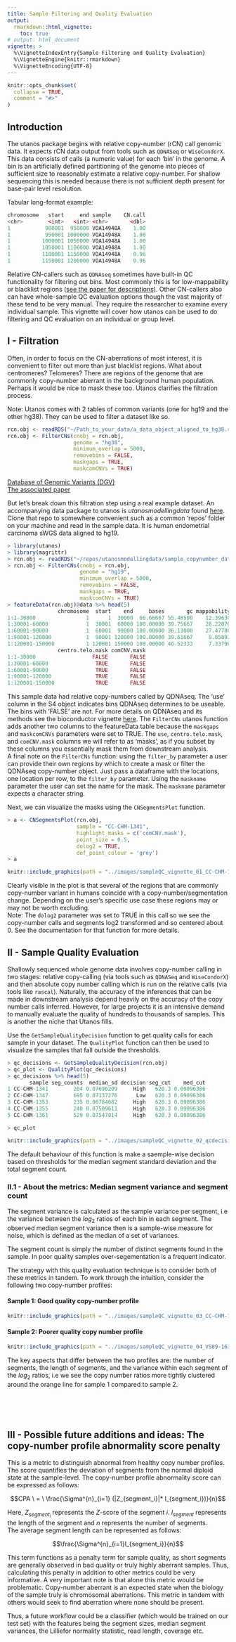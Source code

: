 ```yaml
---
title: Sample Filtering and Quality Evaluation
output: 
  rmarkdown::html_vignette:
    toc: true
# output: html_document
vignette: >
  %\VignetteIndexEntry{Sample Filtering and Quality Evaluation}
  %\VignetteEngine{knitr::rmarkdown}
  %\VignetteEncoding{UTF-8}
---
```


```r
knitr::opts_chunk$set(
  collapse = TRUE,
  comment = "#>"
)
```

## Introduction

The utanos package begins with relative copy-number (rCN) call genomic data. It expects rCN data output from tools such as `QDNASeq` or `WiseCondorX`. This data consists of calls (a numeric value) for each 'bin' in the genome. A bin is an artificially defined partitioning of the genome into pieces of sufficient size to reasonably estimate a relative copy-number. For shallow sequencing this is needed because there is not sufficient depth present for base-pair level resolution.  

Tabular long-format example:
```r
chromosome   start     end sample    CN.call
<chr>        <int>   <int> <chr>       <dbl>
1           900001  950000 VOA14948A    1.00
1           950001 1000000 VOA14948A    1.00
1          1000001 1050000 VOA14948A    1.00
1          1050001 1100000 VOA14948A    1.00
1          1100001 1150000 VOA14948A    0.96
1          1150001 1200000 VOA14948A    0.96
```

Relative CN-callers such as `QDNAseq` sometimes have built-in QC functionality for filtering out bins. Most commonly this is for low-mappability or blacklist regions ([see the paper for descriptions](https://doi.org/10.1101%2Fgr.175141.114)). Other CN-callers also can have whole-sample QC evaluation options though the vast majority of these tend to be very manual. They require the researcher to examine every individual sample. This vignette will cover how utanos can be used to do filtering and QC evaluation on an individual or group level. 

## I - Filtration

Often, in order to focus on the CN-aberrations of most interest, it is convenient to filter out more than just blacklist regions. What about centromeres? Telomeres? There are regions of the genome that are commonly copy-number aberrant in the background human population. Perhaps it would be nice to mask these too. Utanos clarifies the filtration process.  

Note: Utanos comes with 2 tables of common variants (one for hg19 and the other hg38). They can be used to filter a dataset like so.

```r
rcn.obj <- readRDS("~/Path_to_your_data/a_data_object_aligned_to_hg38.rds")
rcn.obj <- FilterCNs(cnobj = rcn.obj,
                     genome = "hg38",
                     minimum_overlap = 5000,
                     removebins = FALSE,
                     maskgaps = TRUE,
                     maskcomCNVs = TRUE)

```

[Database of Genomic Variants (DGV)](http://dgv.tcag.ca/dgv/app/downloads?ref=)  
[The associated paper](https://pubmed.ncbi.nlm.nih.gov/24174537/)  


But let's break down this filtration step using a real example dataset.
An accompanying data package to utanos is *utanosmodellingdata* found [here](https://github.com/Huntsmanlab/utanosmodellingdata). Clone that repo to somewhere convenient such as a common 'repos' folder on your machine and read in the sample data. It is human endometrial carcinoma sWGS data aligned to hg19.  

```r
> library(utanos)
> library(magrittr)
> rcn.obj <- readRDS("~/repos/utanosmodellingdata/sample_copynumber_data/sample_rcn_data.rds")
> rcn.obj <- FilterCNs(cnobj = rcn.obj,
                       genome = "hg19",
                       minimum_overlap = 5000,
                       removebins = FALSE,
                       maskgaps = TRUE,
                       maskcomCNVs = TRUE)
> featureData(rcn.obj)@data %>% head(5)
                chromosome  start    end     bases       gc mappability blacklist residual   use
1:1-30000                1      1  30000  66.66667 55.48500    12.39630  3.263333      NaN FALSE
1:30001-60000            1  30001  60000 100.00000 39.75667    28.22070  0.000000      NaN FALSE
1:60001-90000            1  60001  90000 100.00000 36.13000    27.47780  0.000000      NaN FALSE
1:90001-120000           1  90001 120000 100.00000 39.61667     9.05091  0.000000      NaN FALSE
1:120001-150000          1 120001 150000 100.00000 46.52333     7.33796  0.000000      NaN FALSE
                centro.telo.mask comCNV.mask
1:1-30000                  FALSE       FALSE
1:30001-60000               TRUE       FALSE
1:60001-90000               TRUE       FALSE
1:90001-120000              TRUE       FALSE
1:120001-150000             TRUE       FALSE
```

This sample data had relative copy-numbers called by QDNAseq. The 'use' column in the S4 object indicates bins QDNAseq determines to be useable. The bins with 'FALSE' are not. For more details on QDNAseq and its methods see the bioconductor vignette [here](https://bioconductor.org/packages/release/bioc/html/QDNAseq.html). The `FilterCNs` utanos function adds another two columns to the featureData table because the `maskgaps` and `maskcomCNVs` parameters were set to TRUE. The `use`, `centro.telo.mask`, and `comCNV.mask` columns we will refer to as 'masks', as if you subset by these columns you essentially mask them from downstream analysis.  
A final note on the `FilterCNs` function: using the `filter_by` parameter a user can provide their own regions by which to create a mask or filter the QDNAseq copy-number object. Just pass a dataframe with the locations, one location per row, to the `filter_by` parameter. Using the `maskname` parameter the user can set the name for the mask. The `maskname` parameter expects a character string.  

Next, we can visualize the masks using the `CNSegmentsPlot` function.  

```r
> a <- CNSegmentsPlot(rcn.obj,
                      sample = "CC-CHM-1341",
                      highlight_masks = c('comCNV.mask'),
                      point_size = 0.5,
                      dolog2 = TRUE, 
                      def_point_colour = 'grey')
> a
```

```r
knitr::include_graphics(path = "../images/sampleQC_vignette_01_CC-CHM-1341.png")
```

Clearly visible in the plot is that several of the regions that are commonly copy-number variant in humans coincide with a copy-number/segmentation change. Depending on the user's specific use case these regions may or may not be worth excluding.  
Note: The `dolog2` parameter was set to TRUE in this call so we see the copy-number calls and segments log2 transformed and so centered about 0. See the documentation for that function for more details.  

## II - Sample Quality Evaluation

Shallowly sequenced whole genome data involves copy-number calling in two stages: relative copy-calling (via tools such as `QDNASeq` and `WiseCondorX`) and then absolute copy number calling which is run on the relative calls (via tools like `rascal`). Naturally, the accuracy of the inferences that can be made in downstream analysis depend heavily on the accuracy of the copy number calls inferred. However, for large projects it is an intensive demand to manually evaluate the quality of hundreds to thousands of samples. This is another the niche that Utanos fills.  
 
Use the `GetSampleQualityDecision` function to get quality calls for each sample in your dataset. The `QualityPlot` function can then be used to visualize the samples that fall outside the thresholds.  

```r
> qc_decisions <- GetSampleQualityDecision(rcn.obj)
> qc_plot <- QualityPlot(qc_decisions)
> qc_decisions %>% head(5)
       sample seg_counts  median_sd decision seg_cut    med_cut
1 CC-CHM-1341        204 0.07696209     High   620.3 0.09096386
2 CC-CHM-1347        695 0.07137276      Low   620.3 0.09096386
3 CC-CHM-1353        235 0.06784682     High   620.3 0.09096386
4 CC-CHM-1355        240 0.07509611     High   620.3 0.09096386
5 CC-CHM-1361        529 0.07547814     High   620.3 0.09096386
```

```r
> qc_plot
```

```r
knitr::include_graphics(path = "../images/sampleQC_vignette_02_qcdecisions.png")
```

The default behaviour of this function is make a saemple-wise decision based on thresholds for the median segment standard deviation and the total segment count.

### II.1 - About the metrics: Median segment variance and segment count

The segment variance is calculated as the sample variance per segment, i.e the variance between the $log_2$ ratios of each bin in each segment. The observed median segment variance then is a sample-wise measure for noise, which is defined as the median of a set of variances. 

The segment count is simply the number of distinct segments found in the sample. In poor quality samples over-segementation is a frequent indicator.  

The strategy with this quality evaluation technique is to consider both of these metrics in tandem. To work through the intuition, consider the following two copy-number profiles:  

#### Sample 1: Good quality copy-number profile

```r
knitr::include_graphics(path = "../images/sampleQC_vignette_03_CC-CHM-1341.png")
```


#### Sample 2: Poorer quality copy number profile

```r
knitr::include_graphics(path = "../images/sampleQC_vignette_04_VS09-16339-B8.png")
```

The key aspects that differ between the two profiles are: the number of segments, the length of segments, and the variance within each segment of the $log_2$ ratios, i.e we see the copy number ratios more tightly clustered around the orange line for sample 1 compared to sample 2.  

<br><br><br>

## III - Possible future additions and ideas: The copy-number profile abnormality score penalty

This is a metric to distinguish abnormal from healthy copy number profiles. The score quantifies the deviation of segments from the normal diploid state at the sample-level. The copy-number profile abnormality score can be expressed as follows:  

$$CPA \ = \ \frac{\Sigma^{n}_{i=1} (|Z_{segment_i}|* l_{segment_i})}{n}$$

Here, $Z_{segment_i}$ represents the $Z$-score of the segment $i$. $l_{segment}$ represents the length of the segment and $n$ represents the number of segments.  
The average segment length can be represented as follows:  

$$\frac{\Sigma^{n}_{i=1}l_{segment_i}}{n}$$

This term functions as a penalty term for sample quality, as short segments are generally observed in bad quality or truly highly aberrant samples. Thus, calculating this penalty in addition to other metrics could be very informative. A very important note is that alone this metric would be problematic. Copy-number aberrant is an expected state when the biology of the sample truly is chromosomal aberrations. This metric in tandem with others would seek to find aberration where none should be present.

Thus, a future workflow could be a classifier (which would be trained on our test set) with the features being the segment sizes, median segment variances, the Lilliefor normality statistic, read length, coverage etc.


